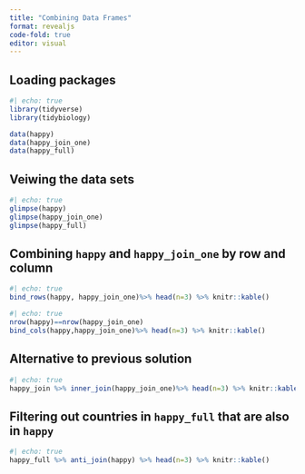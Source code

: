 ```yaml
---
title: "Combining Data Frames"
format: revealjs
code-fold: true
editor: visual
---
```


## Loading packages

```r
#| echo: true
library(tidyverse)
library(tidybiology)

data(happy)
data(happy_join_one)
data(happy_full)

```
## Veiwing the data sets

```r
#| echo: true
glimpse(happy)
glimpse(happy_join_one)
glimpse(happy_full)

```

## Combining `happy` and `happy_join_one` by row and column
```r
#| echo: true
bind_rows(happy, happy_join_one)%>% head(n=3) %>% knitr::kable()
```

```r
#| echo: true
nrow(happy)==nrow(happy_join_one)
bind_cols(happy,happy_join_one)%>% head(n=3) %>% knitr::kable()
```
## Alternative to previous solution
```r
#| echo: true
happy_join %>% inner_join(happy_join_one)%>% head(n=3) %>% knitr::kable()
```
## Filtering out countries in `happy_full` that are also in `happy`
```r
#| echo: true
happy_full %>% anti_join(happy) %>% head(n=3) %>% knitr::kable() 
```
